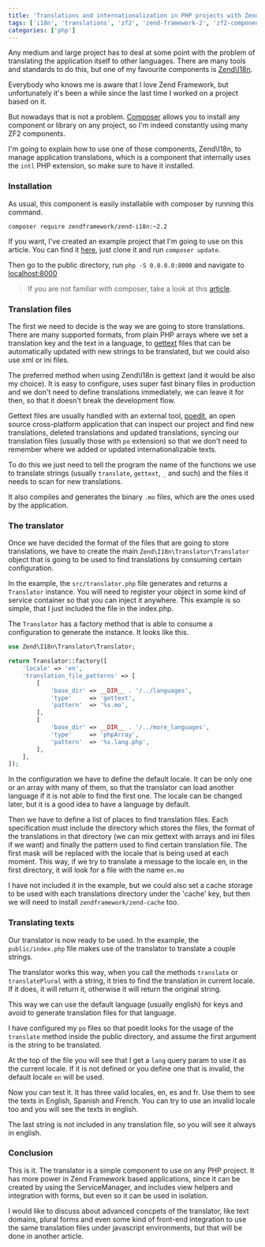 ```yaml
---
title: 'Translations and internationalization in PHP projects with Zend\I18n'
tags: ['i18n', 'translations', 'zf2', 'zend-framework-2', 'zf2-component', 'zf']
categories: ['php']
---
```


Any medium and large project has to deal at some point with the problem of translating the application itself to other languages. There are many tools and standards to do this, but one of my favourite components is [Zend\I18n](https://zf2.readthedocs.org/en/latest/modules/zend.i18n.translating.html).

Everybody who knows me is aware that I love Zend Framework, but unfortunately it's been a while since the last time I worked on a project based on it.

But nowadays that is not a problem. [Composer](https://getcomposer.org/) allows you to install any component or library on any project, so I'm indeed constantly using many ZF2 components.

I'm going to explain how to use one of those components, Zend\I18n, to manage application translations, which is a component that internally uses the `intl` PHP extension, so make sure to have it installed.

### Installation

As usual, this component is easily installable with composer by running this command.

    composer require zendframework/zend-i18n:~2.2

If you want, I've created an example project that I'm going to use on this article. You can find it [here](https://github.com/acelaya-blog/internationalization), just clone it and run `composer update`.

Then go to the public directory, run `php -S 0.0.0.0:8000` and navigate to <a href="http://localhost:8000" target="_blank">localhost:8000</a>

> If you are not familiar with composer, take a look at this [article](/2014/07/19/dependency-management-and-autoloading-in-php-projects-with-composer/).

### Translation files

The first we need to decide is the way we are going to store translations. There are many supported formats, from plain PHP arrays where we set a translation key and the text in a language, to [gettext](https://www.gnu.org/software/gettext/) files that can be automatically updated with new strings to be translated, but we could also use xml or ini files.

The preferred method when using Zend\I18n is gettext (and it would be also my choice). It is easy to configure, uses super fast binary files in production and we don't need to define translations immediately, we can leave it for then, so that it doesn't break the development flow.

Gettext files are usually handled with an external tool, [poedit](https://poedit.net/), an open source cross-platform application that can inspect our project and find new translations, deleted translations and updated translations, syncing our translation files (usually those with `po` extension) so that we don't need to remember where we added or updated internationalizable texts.

To do this we just need to tell the program the name of the functions we use to translate strings (usually `translate`, `gettext`, `_` and such) and the files it needs to scan for new translations.
 
It also compiles and generates the binary `.mo` files, which are the ones used by the application.

### The translator

Once we have decided the format of the files that are going to store translations, we have to create the main `Zend\I18n\Translator\Translator` object that is going to be used to find translations by consuming certain configuration.

In the example, the `src/translator.php` file generates and returns a `Translator` instance. You will need to register your object in some kind of service container so that you can inject it anywhere. This example is so simple, that I just included the file in the index.php.
 
The `Translator` has a factory method that is able to consume a configuration to generate the instance. It looks like this.

```php
use Zend\I18n\Translator\Translator;

return Translator::factory([
    'locale' => 'en',
    'translation_file_patterns' => [
        [
            'base_dir' => __DIR__ . '/../languages',
            'type'     => 'gettext',
            'pattern'  => '%s.mo',
        ],
        [
            'base_dir' => __DIR__ . '/../more_languages',
            'type'     => 'phpArray',
            'pattern'  => '%s.lang.php',
        ],
    ],
]);
```

In the configuration we have to define the default locale. It can be only one or an array with many of them, so that the translator can load another language if it is not able to find the first one. The locale can be changed later, but it is a good idea to have a language by default.

Then we have to define a list of places to find translation files. Each specification must include the directory which stores the files, the format of the translations in that directory (we can mix gettext with arrays and ini files if we want) and finally the pattern used to find certain translation file. The first mask will be replaced with the locale that is being used at each moment. This way, if we try to translate a message to the locale en, in the first directory, it will look for a file with the name `en.mo`

I have not included it in the example, but we could also set a cache storage to be used with each translations directory under the 'cache' key, but then we will need to install `zendframework/zend-cache` too.

### Translating texts

Our translator is now ready to be used. In the example, the `public/index.php` file makes use of the translator to translate a couple strings.

The translator works this way, when you call the methods `translate` or `translatePlural` with a string, it tries to find the translation in current locale. If it does, it will return it, otherwise it will return the original string.

This way we can use the default language (usually english) for keys and avoid to generate translation files for that language.

I have configured my `po` files so that poedit looks for the usage of the `translate` method inside the public directory, and assume the first argument is the string to be translated.

At the top of the file you will see that I get a `lang` query param to use it as the current locale. If it is not defined or you define one that is invalid, the default locale `en` will be used.

Now you can test it. It has three valid locales, en, es and fr. Use them to see the texts in English, Spanish and French. You can try to use an invalid locale too and you will see the texts in english.

The last string is not included in any translation file, so you will see it always in english.

### Conclusion

This is it. The translator is a simple component to use on any PHP project. It has more power in Zend Framework based applications, since it can be created by using the ServiceManager, and includes view helpers and integration with forms, but even so it can be used in isolation.

I would like to discuss about advanced concpets of the translator, like text domains, plural forms and even some kind of front-end integration to use the same translation files under javascript environments, but that will be done in another article.
